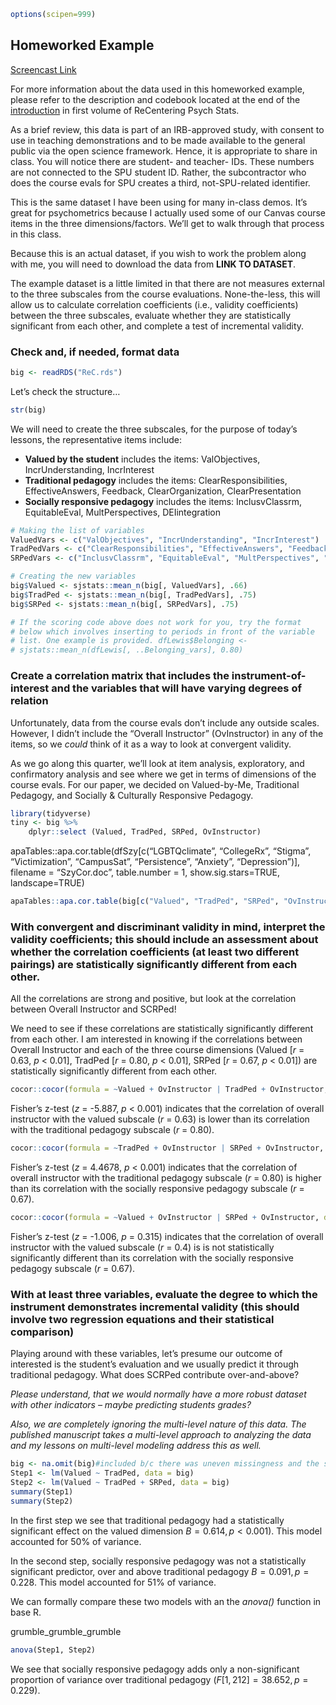 ```r
options(scipen=999)
```

## Homeworked Example
[Screencast Link](link)

For more information about the data used in this homeworked example, please refer to the description and codebook located at the end of the [introduction](ReCintro) in first volume of ReCentering Psych Stats.

As a brief review, this data is part of an IRB-approved study, with consent to use in teaching demonstrations and to be made available to the general public via the open science framework. Hence, it is appropriate to share in class.  You will notice there are student- and teacher- IDs. These numbers are not connected to the SPU student ID. Rather, the subcontractor who does the course evals for SPU creates a third, not-SPU-related identifier.

This is the same dataset I have been using for many in-class demos. It's great for psychometrics because I actually used some of our Canvas course items in the three dimensions/factors. We'll get to walk through that process in this class.

Because this is an actual dataset, if you wish to work the problem along with me, you will need to download the data from **LINK TO DATASET**.

The example dataset is a little limited in that there are not measures external to the three subscales from the course evaluations. None-the-less, this will allow us to calculate correlation coefficients (i.e., validity coefficients) between the three subscales, evaluate whether they are statistically significant from each other, and complete a test of incremental validity.

### Check and, if needed, format data 	

```r
big <- readRDS("ReC.rds")
```

Let's check the structure...

```r
str(big)
```
We will need to create the three subscales, for the purpose of today's lessons, the representative items include:

* **Valued by the student** includes the items: ValObjectives, IncrUnderstanding, IncrInterest
* **Traditional pedagogy** includes the items: ClearResponsibilities, EffectiveAnswers, Feedback, ClearOrganization, ClearPresentation
* **Socially responsive pedagogy** includes the items: InclusvClassrm, EquitableEval, MultPerspectives, DEIintegration

```r
# Making the list of variables
ValuedVars <- c("ValObjectives", "IncrUnderstanding", "IncrInterest")
TradPedVars <- c("ClearResponsibilities", "EffectiveAnswers", "Feedback", "ClearOrganization", "ClearPresentation")
SRPedVars <- c("InclusvClassrm", "EquitableEval", "MultPerspectives", "DEIintegration")

# Creating the new variables
big$Valued <- sjstats::mean_n(big[, ValuedVars], .66)
big$TradPed <- sjstats::mean_n(big[, TradPedVars], .75)
big$SRPed <- sjstats::mean_n(big[, SRPedVars], .75)

# If the scoring code above does not work for you, try the format
# below which involves inserting to periods in front of the variable
# list. One example is provided. dfLewis$Belonging <-
# sjstats::mean_n(dfLewis[, ..Belonging_vars], 0.80)
```


### Create a correlation matrix that includes the instrument-of-interest and the variables that will have varying degrees of relation 	

Unfortunately, data from the course evals don't include any outside scales. However, I didn't include the "Overall Instructor" (OvInstructor) in any of the items, so we *could* think of it as a way to look at convergent validity.

As we go along this quarter, we'll look at item analysis, exploratory, and confirmatory analysis and see where we get in terms of dimensions of the course evals.  For our paper, we decided on Valued-by-Me, Traditional Pedagogy, and Socially & Culturally Responsive Pedagogy.

```r
library(tidyverse)
tiny <- big %>%
    dplyr::select (Valued, TradPed, SRPed, OvInstructor)
```

apaTables::apa.cor.table(dfSzy[c("LGBTQclimate", "CollegeRx", "Stigma", "Victimization", "CampusSat", "Persistence", "Anxiety", "Depression")], filename = "SzyCor.doc", table.number = 1, show.sig.stars=TRUE, landscape=TRUE)

```r
apaTables::apa.cor.table(big[c("Valued", "TradPed", "SRPed", "OvInstructor")], filename="ReC_cortable.doc", table.number = 1, show.sig.stars=TRUE, landscape=TRUE)
```

### With convergent and discriminant validity in mind, interpret the validity coefficients; this should include an assessment about whether the correlation coefficients (at least two different pairings) are statistically significantly different from each other.  	

All the correlations are strong and positive, but look at the correlation between Overall Instructor and SCRPed!

We need to see if these correlations are statistically significantly different from each other. I am interested in knowing if the correlations between Overall Instructor and each of the three course dimensions (Valued [*r* = 0.63, *p* < 0.01], TradPed [*r* = 0.80, *p* < 0.01], SRPed [*r* = 0.67, *p* < 0.01]) are statistically significantly different from each other.

```r
cocor::cocor(formula = ~Valued + OvInstructor | TradPed + OvInstructor, data = big)
```

Fisher's z-test (*z* = -5.887, *p* < 0.001) indicates that the correlation of overall instructor with the valued subscale (*r* = 0.63) is lower than its correlation with the traditional pedagogy subscale (*r* = 0.80).

```r
cocor::cocor(formula = ~TradPed + OvInstructor | SRPed + OvInstructor, data = big)
```

Fisher's z-test (*z* = 4.4678, *p* < 0.001) indicates that the correlation of overall instructor with the traditional pedagogy subscale (*r* = 0.80) is higher than its correlation with the socially responsive pedagogy subscale (*r* = 0.67).

```r
cocor::cocor(formula = ~Valued + OvInstructor | SRPed + OvInstructor, data = big)
```

Fisher's z-test (*z* = -1.006, *p* = 0.315) indicates that the correlation of overall instructor with the valued subscale (*r* = 0.4) is is not statistically significantly different than its correlation with the socially responsive pedagogy subscale (*r* = 0.67).

### With at least three variables, evaluate the degree to which the instrument demonstrates incremental validity (this should involve two regression equations and their statistical comparison)

Playing around with these variables, let's presume our outcome of interested is the student's evaluation and we usually predict it through traditional pedagogy.  What does SCRPed contribute over-and-above?

*Please understand, that we would normally have a more robust dataset with other indicators -- maybe predicting students grades?*  

*Also, we are completely ignoring the multi-level nature of this data. The published manuscript takes a multi-level approach to analyzing the data and my lessons on multi-level modeling address this as well.*

```r
big <- na.omit(big)#included b/c there was uneven missingness and the subsequent comparison required equal sample sizes in the regression models
Step1 <- lm(Valued ~ TradPed, data = big)
Step2 <- lm(Valued ~ TradPed + SRPed, data = big)
summary(Step1)
summary(Step2)
```

In the first step we see that traditional pedagogy had a statistically significant effect on the valued dimension $B = 0.614, p < 0.001)$. This model accounted for 50% of variance.

In the second step, socially responsive pedagogy was not a statistically significant predictor, over and above traditional pedagogy $B = 0.091, p = 0.228$. This model accounted for 51% of variance.

We can formally compare these two models with an the *anova()* function in base R.

grumble_grumble_grumble

```r
anova(Step1, Step2)
```
We see that socially responsive pedagogy adds only a non-significant proportion of variance over traditional pedagogy $(F[1, 212] = 38.652, p = 0.229)$.
    

